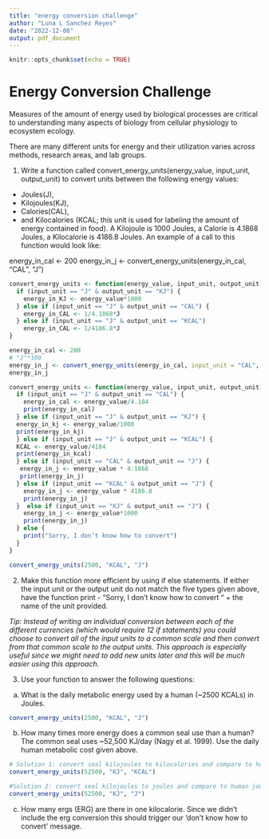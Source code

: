 ```yaml
---
title: "energy conversion challenge"
author: "Luna L Sanchez Reyes"
date: "2022-12-08"
output: pdf_document
---
```


```r
knitr::opts_chunk$set(echo = TRUE)
```

# Energy Conversion Challenge

Measures of the amount of energy used by biological processes are critical to understanding many aspects of biology from cellular physiology to ecosystem ecology.

There are many different units for energy and their utilization varies across methods, research areas, and lab groups.

1. Write a function called convert_energy_units(energy_value, input_unit, output_unit) to convert units between the following energy values:
- Joules(J),
- Kilojoules(KJ),
- Calories(CAL),
- and Kilocalories (KCAL; this unit is used for labeling the amount of energy contained in food). 
A Kilojoule is 1000 Joules, a Calorie is 4.1868 Joules, a Kilocalorie is 4186.8 Joules. An example of a call to this function would look like:

 energy_in_cal <- 200
 energy_in_j <- convert_energy_units(energy_in_cal, "CAL", "J")

```r
convert_energy_units <- function(energy_value, input_unit, output_unit) {
  if (input_unit == "J" & output_unit == "KJ") {
    energy_in_KJ <- energy_value*1000
  } else if (input_unit == "J" & output_unit == "CAL") {
    energy_in_CAL <- 1/4.1868*J
  } else if (input_unit == "J" & output_unit == "KCAL")
    energy_in_CAL <- 1/4186.8*J
}
```

```r
energy_in_cal <- 200
# "J"*100
energy_in_j <- convert_energy_units(energy_in_cal, input_unit = "CAL", output_unit = "J")
energy_in_j
```

```r
convert_energy_units <- function(energy_value, input_unit, output_unit) {
  if (input_unit == "J" & output_unit == "CAL") {
    energy_in_cal <- energy_value/4.184
    print(energy_in_cal)
  } else if (input_unit == "J" & output_unit == "KJ") {
  energy_in_kj <- energy_value/1000
  print(energy_in_kj)
  } else if (input_unit == "J" & output_unit == "KCAL") {
  KCAL <- energy_value/4184
  print(energy_in_kcal)
  } else if (input_unit == "CAL" & output_unit == "J") {
   energy_in_j <- energy_value * 4.1868  
   print(energy_in_j)
  } else if (input_unit == "KCAL" & output_unit == "J") {
    energy_in_j <- energy_value * 4186.8
    print(energy_in_j)
  }  else if (input_unit == "KJ" & output_unit == "J") { 
    energy_in_j <- energy_value*1000
    print(energy_in_j)
  } else {
    print("Sorry, I don’t know how to convert")
  }
}
```

```r
convert_energy_units(2500, "KCAL", "J")
```
2. Make this function more efficient by using if else statements. If either the input unit or the output unit do not match the five types given above, have the function print - “Sorry, I don’t know how to convert “ + the name of the unit provided.

_Tip: Instead of writing an individual conversion between each of the different currencies (which would require 12 if statements) you could choose to convert all of the input units to a common scale and then convert from that common scale to the output units. This approach is especially useful since we might need to add new units later and this will be much easier using this approach._

3. Use your function to answer the following questions:
a) What is the daily metabolic energy used by a human (~2500 KCALs) in Joules.

```r
convert_energy_units(2500, "KCAL", "J")
```

b) How many times more energy does a common seal use than a human? The common seal uses ~52,500 KJ/day (Nagy et al. 1999). Use the daily human metabolic cost given above.

```r
# Solution 1: convert seal kilojoules to kilocalories and compare to human kilocal
convert_energy_units(52500, "KJ", "KCAL")

#Solution 2: convert seal kilojoules to joules and compare to human joules
convert_energy_units(52500, "KJ", "J")

```
c) How many ergs (ERG) are there in one kilocalorie. Since we didn’t include the erg conversion this should trigger our ‘don’t know how to convert’ message.

